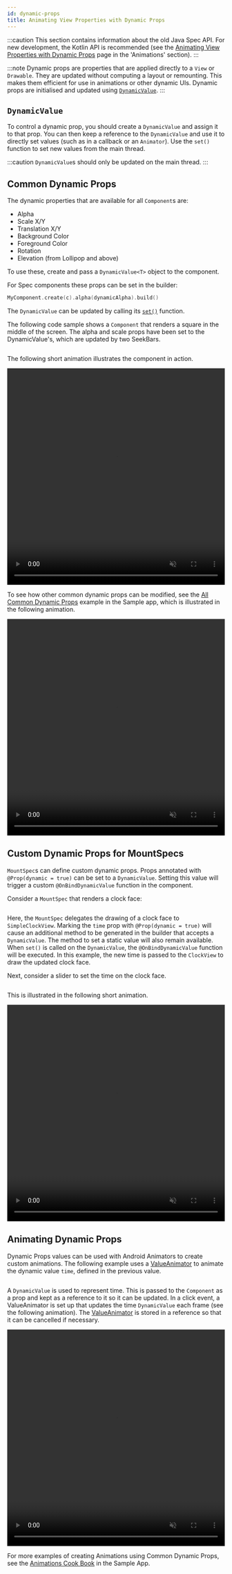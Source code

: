 ```yaml
---
id: dynamic-props
title: Animating View Properties with Dynamic Props
---
```



:::caution
This section contains information about the old Java Spec API.
For new development, the Kotlin API is recommended (see the [Animating View Properties with Dynamic Props](animations/dynamic-props-bindto.mdx) page in the 'Animations' section).
:::

:::note
Dynamic props are properties that are applied directly to a `View` or `Drawable`. They are updated without computing a layout or remounting. This makes them efficient for use in animations or other dynamic UIs. Dynamic props are initialised and updated using [`DynamicValue`](pathname:///javadoc/com/facebook/litho/DynamicValue.html).
:::

## `DynamicValue`

To control a dynamic prop, you should create a `DynamicValue` and assign it to that prop. You can then keep a reference to the `DynamicValue` and use it to directly set values (such as in a callback or an `Animator`). Use the `set()` function to set new values from the main thread.

:::caution
`DynamicValue`s should only be updated on the main thread.
:::

## Common Dynamic Props

The dynamic properties that are available for all `Component`s are:

* Alpha
* Scale X/Y
* Translation X/Y
* Background Color
* Foreground Color
* Rotation
* Elevation (from Lollipop and above)

To use these, create and pass a `DynamicValue<T>` object to the component.

For Spec components these props can be set in the builder:

```kotlin
MyComponent.create(c).alpha(dynamicAlpha).build()
```

The `DynamicValue` can be updated by calling its [`set()`](pathname:///javadoc/com/facebook/litho/DynamicValue.html#set-T-) function.

The following code sample shows a `Component` that renders a square in the middle of the screen. The alpha and scale props have been set to the DynamicValue's, which are updated by two SeekBars.

```kotlin file=sample/src/main/java/com/facebook/samples/litho/kotlin/animations/dynamicprops/CommonDynamicPropsComponentSpec.kt  start=start_example end=end_example
```

The following short animation illustrates the component in action.

<video loop="true" autoplay="true" class="video" width="100%" height="500px" muted="true">
  <source type="video/webm" src={useBaseUrl("/videos/common_dynamic_props.webm")}></source>
  <p>Your browser does not support the video element.</p>
</video>

To see how other common dynamic props can be modified, see the [All Common Dynamic Props](https://github.com/facebook/litho/tree/master/sample/src/main/java/com/facebook/samples/litho/kotlin/animations/dynamicprops/AllCommonDynamicPropsKComponent.kt) example in the Sample app, which is illustrated in the following animation.

<video loop="true" autoplay="true" class="video" width="100%" height="500px" muted="true">
  <source type="video/webm" src={useBaseUrl("/videos/all_dynamic_props.webm")}></source>
  <p>Your browser does not support the video element.</p>
</video>

## Custom Dynamic Props for MountSpecs

`MountSpec`s can define custom dynamic props. Props annotated with `@Prop(dynamic = true)` can be set to a `DynamicValue`. Setting this value will trigger a custom `@OnBindDynamicValue` function in the component.

Consider a `MountSpec` that renders a clock face:

```kotlin file=sample/src/main/java/com/facebook/samples/litho/kotlin/animations/dynamicprops/ClockFaceSpec.kt  start=start_example end=end_example
```

Here, the `MountSpec` delegates the drawing of a clock face to `SimpleClockView`. Marking the `time` prop with `@Prop(dynamic = true)` will cause an additional method to be generated in the builder that accepts a `DynamicValue`. The method to set a static value will also remain available. When `set()` is called on the `DynamicValue`, the `@OnBindDynamicValue` function will be executed. In this example, the new time is passed to the `ClockView` to draw the updated clock face.

Next, consider a slider to set the time on the clock face.

```kotlin file=sample/src/main/java/com/facebook/samples/litho/kotlin/animations/dynamicprops/CustomDynamicPropsComponentSpec.kt  start=start_example end=end_example
```

This is illustrated in the following short animation.

<video loop="true" autoplay="true" class="video" width="100%" height="500px" muted="true">
  <source type="video/webm" src={useBaseUrl("/videos/custom_prop_slider.webm")}></source>
  <p>Your browser does not support the video element.</p>
</video>

## Animating Dynamic Props

Dynamic Props values can be used with Android Animators to create custom animations. The following example uses a [ValueAnimator](https://developer.android.com/reference/android/animation/ValueAnimator) to animate the dynamic value `time`, defined in the previous value.

```kotlin file=sample/src/main/java/com/facebook/samples/litho/kotlin/animations/dynamicprops/AnimateDynamicPropsComponentSpec.kt  start=start_example end=end_example
```

A `DynamicValue` is used to represent time.  This is passed to the `Component` as a prop and kept as a reference to it so it can be updated. In a click event, a ValueAnimator is set up that updates the time `DynamicValue` each frame (see the following animation). The [ValueAnimator](https://developer.android.com/reference/android/animation/ValueAnimator) is stored in a reference so that it can be cancelled if necessary.

<video loop="true" autoplay="true" class="video" width="100%" height="500px" muted="true">
  <source type="video/webm" src={useBaseUrl("/videos/custom_prop_animation.webm")}></source>
  <p>Your browser does not support the video element.</p>
</video>

For more examples of creating Animations using Common Dynamic Props, see the [Animations Cook Book](https://github.com/facebook/litho/tree/master/sample/src/main/java/com/facebook/samples/litho/java/animations/animationcookbook) in the Sample App.
